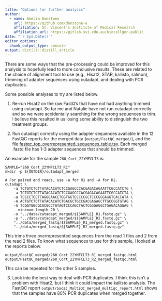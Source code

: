 ```yaml
---
title: "Options for further analysis"
author:
  - name: Amelia Dunstone
    url: https://github.com/dunstone-a
    affiliation: St. Vincent's Institute of Medical Research
    affiliation_url: https://gitlab.svi.edu.au/biocellgen-public
date: "`r Sys.Date()`"
editor_options: 
  chunk_output_type: console
output: distill::distill_article
---
```


There are some ways that the pre-processing could be improved for this analysis to hopefully lead to more conclusive results. These are related to the choice of alignment tool to use (e.g., Hisat2, STAR, kallisto, salmon), trimming of adapter sequences using cutadapt, and dealing with PCR duplicates. 

Some possible analyses to try are listed below. 

1. Re-run Hisat2 on the raw FastQ's that have not had anything trimmed using cutadapt. So far me and Natalie have not run cutadapt correctly and so we were accidentally searching for the wrong sequences to trim. I believe this resulted in us losing some ability to distinguish the two treatment groups. 

2. Run cutadapt correctly using the adapter sequences available in the 12 FastQC reports for the merged data (`output/FastQC_merged/`), and the file [fastqc_top_overrepresented_sequences_table.tsv](output/Socs3_MultiQC_merged_multiqc_report_data/fastqc_top_overrepresented_sequences_table.tsv). Each merged .fastq file has 1-3 adapter sequences that should be trimmed.

An example for the sample `260_Cort_22YMFCLT3` is:

```
SAMPLE="260_Cort_22YMFCLT3_R1"
mkdir -p ${OUTDIR}/cutadapt_merged

# For paired end reads, use -a for R1 and -A for R2.
cutadapt \
    -a TCTGTCTCTTATACACATCTCCGAGCCCACGAGACAGAATTCGCCATCTG \
    -a TCTGTCTCTTATACACATCTCCGAGCCCACGAGACAGAATTCGCCATCTA \
    -a TCCCCTCCTTAGGCAACCTGGTGGTCCCCCGCTCCCGGGAGGTCACCATA \
    -A ACTGTCTCTTATACACATCTGACGCTGCCGACGAGAGCTTGCCGGTGTAG \
    -A TCGGTGGCGCACGCCTGTAGTCCCAGCTACTCGGGAGGCTGAGACAGGAG \
    --minimum-length 20 \
    -o "../data/cutadapt_merged/${SAMPLE}_R1.fastq.gz" \
    -p "../data/cutadapt_merged/${SAMPLE}_R2.fastq.gz" \
    "../data/merged_fastq/${SAMPLE}_R1_merged.fastq.gz" \
    "../data/merged_fastq/${SAMPLE}_R2_merged.fastq.gz"
```

This trims three overrepresented sequences from the read 1 files and 2 from the read 2 files. To know what sequences to use for this sample, I looked at the reports below:

```
output/FastQC_merged/260_Cort_22YMFCLT3_R1_merged_fastqc.html
output/FastQC_merged/260_Cort_22YMFCLT3_R2_merged_fastqc.html
```

This can be repeated for the other 5 samples. 

3. Look into the best way to deal with PCR duplicates. I think this isn't a problem with Hisat2, but I think it could impact the kallisto analysis. The FastQC report `output/Socs3_MultiQC_merged_multiqc_report.html` shows that the samples have 80% PCR duplicates when merged together. 


